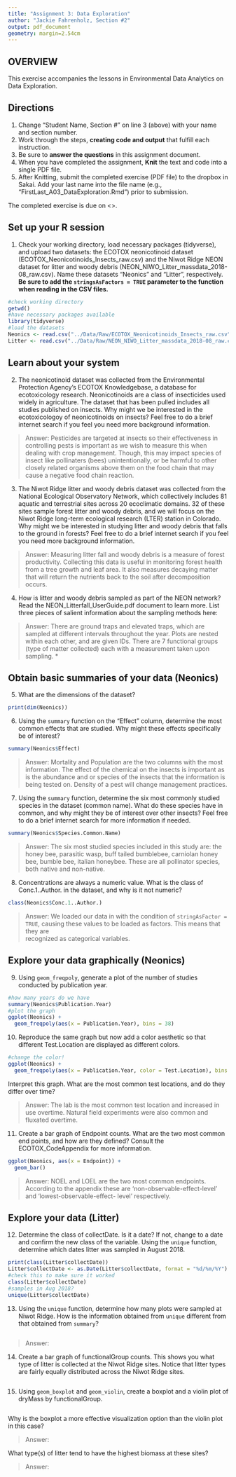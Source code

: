 ```yaml
---
title: "Assignment 3: Data Exploration"
author: "Jackie Fahrenholz, Section #2"
output: pdf_document
geometry: margin=2.54cm
---
```


## OVERVIEW

This exercise accompanies the lessons in Environmental Data Analytics on Data Exploration. 

## Directions
1. Change "Student Name, Section #" on line 3 (above) with your name and section number.
2. Work through the steps, **creating code and output** that fulfill each instruction.
3. Be sure to **answer the questions** in this assignment document.
4. When you have completed the assignment, **Knit** the text and code into a    single PDF file.
5. After Knitting, submit the completed exercise (PDF file) to the dropbox in     Sakai. Add your last name into the file name (e.g., "FirstLast_A03_DataExploration.Rmd") prior to submission.

The completed exercise is due on <>.


## Set up your R session

1. Check your working directory, load necessary packages (tidyverse), and         upload two datasets: the ECOTOX neonicotinoid dataset (ECOTOX_Neonicotinoids_Insects_raw.csv) and the Niwot Ridge NEON dataset for    litter and woody debris (NEON_NIWO_Litter_massdata_2018-08_raw.csv). Name these datasets "Neonics" and "Litter", respectively. **Be sure to add the     `stringsAsFactors = TRUE` parameter to the function when reading in the             CSV files.**
```r
#check working directory
getwd()
#have necessary packages available
library(tidyverse)
#load the datasets
Neonics <- read.csv("../Data/Raw/ECOTOX_Neonicotinoids_Insects_raw.csv" ,stringsAsFactors = TRUE)
Litter <- read.csv("../Data/Raw/NEON_NIWO_Litter_massdata_2018-08_raw.csv"  ,stringsAsFactors = TRUE)
```

## Learn about your system

2. The neonicotinoid dataset was collected from the Environmental Protection     Agency's ECOTOX Knowledgebase, a database for ecotoxicology research.     Neonicotinoids are a class of insecticides used widely in agriculture.                The dataset that has been pulled includes all studies published on insects. Why might we be interested in the ecotoxicologoy of neonicotinoids on insects?        Feel free to do a brief internet search if you feel you need more background information. 

> Answer: Pesticides are targeted at insects so their effectiveness in      controlling pests is important as we wish to measure this when dealing with crop management. Though, this may impact species of insect like pollinaters (bees) unintentionally, or be harmful to other closely related organisms above them        on the food chain that may cause a negative food chain reaction. 

3. The Niwot Ridge litter and woody debris dataset was collected from the     National Ecological Observatory Network, which collectively includes 81 aquatic     and terrestrial sites across 20 ecoclimatic domains. 32 of these sites sample     forest litter and woody debris, and we will focus on the Niwot Ridge long-term ecological research (LTER) station in Colorado. Why might we be interested in studying litter and woody debris that falls to the ground in forests? Feel        free to do a brief internet search if you feel you need more background     information. 

> Answer: Measuring litter fall and woody debris is a measure of forest   productivity. Collecting this data is useful in monitoring forest health from         a tree growth and leaf area. It also measures decaying matter that will return     the nutrients back to the soil after decomposition occurs. 

4. How is litter and woody debris sampled as part of the NEON network? Read the NEON_Litterfall_UserGuide.pdf document to learn more. List three pieces of        salient information about the sampling methods here: 

> Answer: There are ground traps and elevated traps, which are sampled at     different intervals throughout the year. Plots are nested within each other,        and are given IDs. There are 7 functional groups (type of matter collected)       each with a measurement taken upon sampling.
*
*
*



## Obtain basic summaries of your data (Neonics)

5. What are the dimensions of the dataset?

```r
print(dim(Neonics))
```

6. Using the `summary` function on the "Effect" column, determine the most        common effects that are studied. Why might these effects specifically               be of interest?
```r
summary(Neonics$Effect)
```

> Answer: Mortality and Population are the two columns with the most      information. The effect of the chemical on the insects is important as is the abundance and or species of the insects that the information is being tested on. Density of a pest will change management practices.

7. Using the `summary` function, determine the six most commonly studied        species in the dataset (common name). What do these species have in common,         and why might they be of interest over other insects? Feel free to do a brief internet search for more information if needed.

```r
summary(Neonics$Species.Common.Name)
```

> Answer: The six most studied species included in this study are: the honey      bee, parasitic wasp, buff tailed bumblebee, carniolan honey bee, bumble bee,    italian honeybee. These are all pollinator species, both native and non-native. 

8. Concentrations are always a numeric value. What is the class of        Conc.1..Author. in the dataset, and why is it not numeric?

```r
class(Neonics$Conc.1..Author.)
```

> Answer: We loaded our data in with the condition of `stringAsFactor = TRUE`, 
causing these values to be loaded as factors. This means that they are              
recognized as categorical variables.



## Explore your data graphically (Neonics)

9. Using `geom_freqpoly`, generate a plot of the number of studies conducted by publication year. 
```r
#how many years do we have
summary(Neonics$Publication.Year)
#plot the graph
ggplot(Neonics) +
  geom_freqpoly(aes(x = Publication.Year), bins = 38)
```

10. Reproduce the same graph but now add a color aesthetic so that different Test.Location are displayed as different colors.
```r
#change the color!
ggplot(Neonics) +
  geom_freqpoly(aes(x = Publication.Year, color = Test.Location), bins = 38)
```

Interpret this graph. What are the most common test locations, and do they        differ over time?

> Answer: The lab is the most common test location and increased in use 
overtime. Natural field experiments were also common and fluxated overtime.    

11. Create a bar graph of Endpoint counts. What are the two most common end     points, and how are they defined? Consult the ECOTOX_CodeAppendix for more information. 

```r
ggplot(Neonics, aes(x = Endpoint)) +
  geom_bar()
```

> Answer: NOEL and LOEL are the two most common endpoints. According to the
appendix these are 'non-observable-effect-level' and 'lowest-observable-effect-
level' respectively. 
>

## Explore your data (Litter)

12. Determine the class of collectDate. Is it a date? If not, change to a date and confirm the new class of the variable. Using the `unique` function, determine which dates litter was sampled in August 2018. 
```r
print(class(Litter$collectDate))
Litter$collectDate <- as.Date(Litter$collectDate, format = "%d/%m/%Y")
#check this to make sure it worked
class(Litter$collectDate)
#samples in Aug 2018?
unique(Litter$collectDate)
```

13. Using the `unique` function, determine how many plots were sampled at Niwot Ridge. How is the information obtained from `unique` different from that obtained from `summary`?

```r

```

> Answer: 

14. Create a bar graph of functionalGroup counts. This shows you what type of litter is collected at the Niwot Ridge sites. Notice that litter types are fairly equally distributed across the Niwot Ridge sites.
```r

```

15. Using `geom_boxplot` and `geom_violin`, create a boxplot and a violin plot of dryMass by functionalGroup. 
```r

```

Why is the boxplot a more effective visualization option than the violin plot in this case?

> Answer: 

What type(s) of litter tend to have the highest biomass at these sites? 

> Answer: 